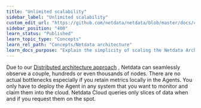 ```yaml
---
title: "Unlimited scalability"
sidebar_label: "Unlimited scalability"
custom_edit_url: "https://github.com/netdata/netdata/blob/master/docs/concepts/netdata-architecture/unlimited-scalability.md"
sidebar_position: "400"
learn_status: "Published"
learn_topic_type: "Concepts"
learn_rel_path: "Concepts/Netdata architecture"
learn_docs_purpose: "Explain the simplicity of scaling the Netdata Arch to an infinite number of nodes"
---
```


Due to
our [Distributed architecture approach](https://github.com/netdata/netdata/blob/master/docs/concepts/netdata-architecture/distributed-data-architecture.md)
, Netdata can seamlessly observe a couple, hundreds or even thousands of nodes. There are no actual bottlenecks
especially if you retain metrics locally in the Agents. You only have to deploy the Agent in any system that you want to
monitor and claim them into the cloud. Netdata Cloud queries only slices of data when and if you request them on the
spot. 

